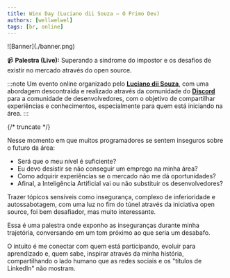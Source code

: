 ```yaml
---
title: Winx Day (Luciano dii Souza — O Primo Dev)
authors: [wellwelwel]
tags: [br, online]
---
```



<Parallax tiltMaxAngleX={0} perspective={1920}>
  ![Banner](./banner.png)
</Parallax>

📹 **Palestra (Live):** Superando a síndrome do impostor e os desafios de existir no mercado através do open source.

:::note
Um evento online organizado pelo [**Luciano dii Souza**](https://www.linkedin.com/in/lucianodiisouza/), com uma abordagem descontraída e realizado através da comunidade do [**Discord**](https://discord.gg/wyrRdpGKmj) para a comunidade de desenvolvedores, com o objetivo de compartilhar experiências e conhecimentos, especialmente para quem está iniciando na área.
:::

{/* truncate */}

Nesse momento em que muitos programadores se sentem inseguros sobre o futuro da área:

- Será que o meu nível é suficiente?
- Eu devo desistir se não conseguir um emprego na minha área?
- Como adquirir experiências se o mercado não me dá oportunidades?
- Afinal, a Inteligência Artificial vai ou não substituir os desenvolvedores?

Trazer tópicos sensíveis como insegurança, complexo de inferioridade e autossabotagem, com uma luz no fim do túnel através da iniciativa open source, foi bem desafiador, mas muito interessante.

Essa é uma palestra onde exponho as inseguranças durante minha trajetória, conversando em um tom próximo ao que seria um desabafo.

O intuito é me conectar com quem está participando, evoluir para aprendizado e, quem sabe, inspirar através da minha história, compartilhando o lado humano que as redes sociais e os "títulos de LinkedIn" não mostram.
